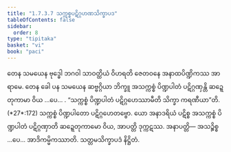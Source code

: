 ```yaml
---
title: "1.7.3.7 သက္ကစ္စပဋိဂ္ဂဟဏသိက္ခာပဒ"
tableOfContents: false
sidebar:
  order: 8
type: "tipitaka"
basket: "vi"
book: "paci"
---
```



<DynamicBreadcrumb />

<Division number="602" book="paci">

<Paragraph number="1815" book="paci">
တေန သမယေန ဗုဒ္ဓေါ ဘဂဝါ သာဝတ္ထိယံ ဝိဟရတိ ဇေတဝနေ အနာထပိဏ္ဍိကဿ အာရာမေ. တေန ခေါ ပန သမယေန ဆဗ္ဗဂ္ဂိယာ ဘိက္ခူ အသက္ကစ္စံ ပိဏ္ဍပါတံ ပဋိဂ္ဂဏှန္တိ ဆဍ္ဍေတုကာမာ ဝိယ …ပေ… .
</Paragraph>

<Paragraph number="1816" book="paci">
<Emphasis>“သက္ကစ္စံ ပိဏ္ဍပါတံ ပဋိဂ္ဂဟေဿာမီတိ သိက္ခာ ကရဏီယာ”</Emphasis>တိ. (*27*:<Emphasis>172</Emphasis>)
</Paragraph>

<Paragraph number="1817" book="paci">
သက္ကစ္စံ ပိဏ္ဍပါတော ပဋိဂ္ဂဟေတဗ္ဗော. ယော အနာဒရိယံ ပဋိစ္စ အသက္ကစ္စံ ပိဏ္ဍပါတံ ပဋိဂ္ဂဏှာတိ ဆဍ္ဍေတုကာမော ဝိယ, အာပတ္တိ ဒုက္ကဋဿ.
</Paragraph>

<Paragraph number="1818" book="paci">
အနာပတ္တိ— အသဉ္စိစ္စ …ပေ… အာဒိကမ္မိကဿာတိ.

</Paragraph>
</Division>

<Paragraph number="1819" type="center" book="paci">
သတ္တမသိက္ခာပဒံ နိဋ္ဌိတံ.
</Paragraph>
